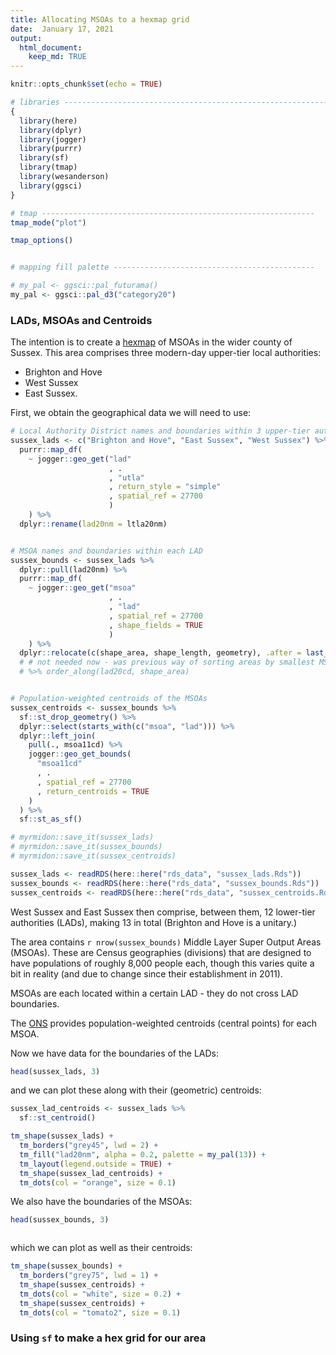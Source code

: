 ```yaml
---
title: Allocating MSOAs to a hexmap grid
date:  January 17, 2021
output: 
  html_document:
    keep_md: TRUE
---
```




```r

knitr::opts_chunk$set(echo = TRUE)

# libraries ---------------------------------------------------------------
{
  library(here)
  library(dplyr)
  library(jogger)
  library(purrr)
  library(sf)
  library(tmap)
  library(wesanderson)
  library(ggsci)
}

# tmap -------------------------------------------------------------
tmap_mode("plot")

tmap_options()


# mapping fill palette ---------------------------------------------

# my_pal <- ggsci::pal_futurama()
my_pal <- ggsci::pal_d3("category20")

```


### LADs, MSOAs and Centroids

The intention is to create a [hexmap](hexmap) of MSOAs in the wider county of Sussex.
This area comprises three modern-day upper-tier local authorities:

* Brighton and Hove
* West Sussex
* East Sussex.

First, we obtain the geographical data we will need to use:


```r
# Local Authority District names and boundaries within 3 upper-tier authorities
sussex_lads <- c("Brighton and Hove", "East Sussex", "West Sussex") %>%
  purrr::map_df(
    ~ jogger::geo_get("lad"
                      , .
                      , "utla"
                      , return_style = "simple"
                      , spatial_ref = 27700
                      )
    ) %>% 
  dplyr::rename(lad20nm = ltla20nm)


# MSOA names and boundaries within each LAD
sussex_bounds <- sussex_lads %>%
  dplyr::pull(lad20nm) %>%
  purrr::map_df(
    ~ jogger::geo_get("msoa"
                      , .
                      , "lad"
                      , spatial_ref = 27700
                      , shape_fields = TRUE
                      )
    ) %>% 
  dplyr::relocate(c(shape_area, shape_length, geometry), .after = last_col())
  # # not needed now - was previous way of sorting areas by smallest MSOA area
  # %>% order_along(lad20cd, shape_area)


# Population-weighted centroids of the MSOAs
sussex_centroids <- sussex_bounds %>%
  sf::st_drop_geometry() %>% 
  dplyr::select(starts_with(c("msoa", "lad"))) %>% 
  dplyr::left_join(
    pull(., msoa11cd) %>% 
    jogger::geo_get_bounds(
      "msoa11cd"
      , .
      , spatial_ref = 27700
      , return_centroids = TRUE
    )
  ) %>% 
  sf::st_as_sf()


```




```r

# myrmidon::save_it(sussex_lads)
# myrmidon::save_it(sussex_bounds)
# myrmidon::save_it(sussex_centroids)

sussex_lads <- readRDS(here::here("rds_data", "sussex_lads.Rds"))
sussex_bounds <- readRDS(here::here("rds_data", "sussex_bounds.Rds"))
sussex_centroids <- readRDS(here::here("rds_data", "sussex_centroids.Rds"))

```



West Sussex and East Sussex then comprise, between them, 12 lower-tier authorities (LADs), making 13 in total (Brighton and Hove is a unitary.)

The area contains `r nrow(sussex_bounds)` Middle Layer Super Output Areas (MSOAs).
These are Census geographies (divisions) that are designed to have populations of roughly 8,000 people each, though this varies quite a bit in reality
(and due to change since their establishment in 2011).

MSOAs are each located within a certain LAD - they do not cross LAD boundaries.

The [ONS](ons-opengeo) provides population-weighted centroids (central points) for each MSOA.


Now we have data for the boundaries of the LADs:

```r
head(sussex_lads, 3)


```

and we can plot these along with their (geometric) centroids:

```r

sussex_lad_centroids <- sussex_lads %>% 
  sf::st_centroid()

tm_shape(sussex_lads) +
  tm_borders("grey45", lwd = 2) +
  tm_fill("lad20nm", alpha = 0.2, palette = my_pal(13)) +
  tm_layout(legend.outside = TRUE) +
  tm_shape(sussex_lad_centroids) +
  tm_dots(col = "orange", size = 0.1)

```


We also have the boundaries of the MSOAs:

```r

head(sussex_bounds, 3)



```


which we can plot as well as their centroids:

```r

tm_shape(sussex_bounds) + 
  tm_borders("grey75", lwd = 1) + 
  tm_shape(sussex_centroids) + 
  tm_dots(col = "white", size = 0.2) + 
  tm_shape(sussex_centroids) + 
  tm_dots(col = "tomato2", size = 0.1) 


```


### Using `sf` to make a hex grid for our area









[hexmap]: https://github.com/houseofcommonslibrary/uk-hex-cartograms-noncontiguous#why-use-a-non-contiguous-cartogram-and-what-about-other-options
[ons-opengeo]: https://
